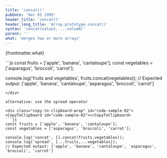 ```yaml
---
title: 'concat()'
pubDate: 'Dec 01 1999'
header_title: 'concat()'
header_long_title: 'Array.prototype.concat()'
syntax: 'concat(value1, ...valueN)'
parent: ''
what: 'merges two or more arrays'
---
```


{frontmatter.what}

<div class="copy-to-clipboard-wrap" id="code-sample-01">
<CopyToClipboard id="code-sample-01"></CopyToClipboard>
```js
const fruits = ['apple', 'banana', 'cantaloupe'];
const vegetables = ['asparagus', 'broccoli', 'carrot'];

console.log('fruits and vegetables', fruits.concat(vegetables));
// Expected output: ['apple', 'banana', 'cantaloupe', 'asparagus', 'broccoli', 'carrot']
```
</div>

alternative: use the spread operator

<div class="copy-to-clipboard-wrap" id="code-sample-02">
<CopyToClipboard id="code-sample-02"></CopyToClipboard>
```js
const fruits = ['apple', 'banana', 'cantaloupe'];
const vegetables = ['asparagus', 'broccoli', 'carrot'];

console.log('concat', [].concat(fruits,vegetables));
console.log('spread', [...fruits,...vegetables]);
// Expected output: ['apple', 'banana', 'cantaloupe', 'asparagus', 'broccoli', 'carrot']
```
</div>
